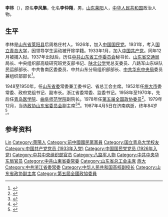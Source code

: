 {{Otheruses|other=名为李林的其他人物|李林}}
{{Otheruses|other=化名为李林的李仲翔|李仲翔}}

'''李林'''（{{bd|1903年|2月22日|1987年|4月5日}}），原名'''李风集'''，化名'''李仲翔'''，男，[[山东|山东]][[莱阳县|莱阳]]人，[[中华人民共和国|中华人民共和国]]政治人物。

== 生平 ==
李林是[[山东省|山东省]][[莱阳县|莱阳县]]后周格庄村人。1926年，加入[[中国国民党|中国国民党]]。1931年，考入[[国立青岛大学|国立青岛大学]]，因领导学生运动被开除学籍。1933年1月，加入[[中国共产党|中国共产党]]。同年12月被捕入狱。1937年出狱后，历任[[中共山东省工作委员会|中共山东省工作委员会]]秘书长、[[山东省交通局|山东省交通局]]局长、中央组织部高级研究班党支部书记、[[陕北公学|陕北公学]]党总支委员、八路军山东纵队民运部部长、中共鲁南区委委员、中共山东分局组织部部长、[[中共华东中央局|中共华东中央局]]委员兼组织部部长<ref>{{Cite book|title=山东革命文化人物简介|last=王增乾编著|first=|publisher=[[中共党史出版社|中共党史出版社]]|year=2005.06|isbn=7-80199-195-8|location=北京|pages=113}}</ref>。

1948至1950年，任[[中国共产党山东省委员会|山东省委]]常委兼工委书记、省总工会主席。1952年任[[旅大市|旅大市]]委常委、政府党组书记、副市长。浙江省委常委、监委书记。1958年至1970年，先后任[[青岛医学院|青岛医学院]]、[[曲阜师范学院|曲阜师范学院]]副院长。1978年任[[第五届全国政协委员|第五届全国政协委员]]<ref>{{Cite web |url=http://www.crt.com.cn/news2007/news/HSZGXLTSHSRW/122161112292B543F12F778CFBI4181.html |title=《红色中国系列图书·红色人物》：坚定信念 百折不挠——李林 |accessdate=2021-04-15 |author= |date=2012-02-16 |work=中红网 |language=Zh-hans |archive-date=2016-04-21 |archive-url=https://web.archive.org/web/20160421230933/http://crt.com.cn/news2007/news/HSZGXLTSHSRW/122161112292B543F12F778CFBI4181.html |dead-url=no }}</ref>。1979年12月，当选[[政协山东省委员会|政协山东省委员会]]副主席<ref>{{Cite book|title=中华人民共和国职官志|author=何虎生, 李耀东, 向常福主编|publisher=中国社会出版社|year=2003|isbn=9787800883934|location=北京|pages=}}</ref><ref>{{Cite web|title=李林|url=http://qdsq.qingdao.gov.cn/n15752132/n15753072/160106100551500447.html|accessdate=2020-08-29|work=青岛市情网|archive-date=2021-01-22|archive-url=https://web.archive.org/web/20210122024626/http://qdsq.qingdao.gov.cn/n15752132/n15753072/160106100551500447.html|dead-url=no}}</ref>。1987年4月5日在济南病逝，终年84岁<ref>{{Cite book|title=西柏坡人物|last=赵福山|first=|publisher=[[中国广播电视出版社|中国广播电视出版社]]|year=2003.07|isbn=7-5043-3953-9|location=北京|pages=171}}</ref>。

== 参考资料 ==
{{reflist}}

{{Authority control}}
{{DEFAULTSORT:Li李}}
[[Category:李姓|Lin]]
[[Category:萊陽人|Category:萊陽人]]
[[Category:前中國國民黨黨員|Category:前中國國民黨黨員]]
[[Category:国立青岛大学校友|Category:国立青岛大学校友]]
[[Category:中国共产党党员_(1933年入党)|Category:中国共产党党员 (1933年入党)]]
[[Category:中国国民党党员_(1926年入党)|Category:中国国民党党员 (1926年入党)]]
[[Category:中共中央组织部官员|Category:中共中央组织部官员]]
[[Category:八路军人物|Category:八路军人物]]
[[Category:中共中央华东局官员|Category:中共中央华东局官员]]
[[Category:中共山東省委常委|Category:中共山東省委常委]]
[[Category:山东省总工会主席|Category:山东省总工会主席]]
[[Category:旅大市人民政府副市长|旅大]]
[[Category:中共浙江省委常委|Category:中共浙江省委常委]]
[[Category:中华人民共和国高校副校长|Category:中华人民共和国高校副校长]]
[[Category:山东省政协副主席|Category:山东省政协副主席]]
[[Category:第五屆全國政協委員|Category:第五屆全國政協委員]]